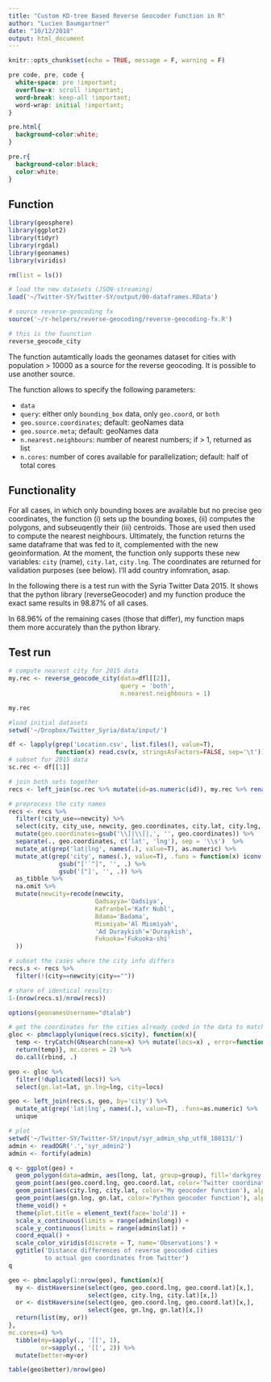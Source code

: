 ```yaml
---
title: "Custom KD-tree Based Reverse Geocoder Function in R"
author: "Lucien Baumgartner"
date: "10/12/2018"
output: html_document
---
```


```r
knitr::opts_chunk$set(echo = TRUE, message = F, warning = F)
```
```css
pre code, pre, code {
  white-space: pre !important;
  overflow-x: scroll !important;
  word-break: keep-all !important;
  word-wrap: initial !important;
}

pre.html{
  background-color:white;
}

pre.r{
  background-color:black;
  color:white;
}
```

## Function

```r
library(geosphere)
library(ggplot2)
library(tidyr)
library(rgdal)
library(geonames)
library(viridis)

rm(list = ls())

# load the new datasets (JSON-streaming)
load('~/Twitter-SY/Twitter-SY/output/00-dataframes.RData')

# source reverse-geocoding fx
source('~/r-helpers/reverse-geocoding/reverse-geocoding-fx.R')

# this is the fuunction
reverse_geocode_city
```

The function autamtically loads the geonames dataset for cities with population > 10000 as a source for the reverse geocoding. It is possible to use another source.

The function allows to specify the following parameters:

- `data`
- `query`: either only `bounding_box` data, only `geo.coord`, or `both`
- `geo.source.coordinates`; default: geoNames data
- `geo.source.meta`; default: geoNames data
- `n.nearest.neighbours`: number of nearest numbers; if > 1, returned as list
- `n.cores`: number of cores available for parallelization; default: half of total cores 

## Functionality

For all cases, in which only bounding boxes are available but no precise geo coordinates, the function (i) sets up the bounding boxes, (ii) computes the polygons, and subseuqently their (iii) centroids. Those are used then used to compute the nearest neighbours. Ultimately, the function returns the same dataframe that was fed to it, complemented with the new geoinformation. At the moment, the function only supports these new variables: `city` (name), `city.lat`, `city.lng`. The coordinates are returned for validation purposes (see below). I'll add country infomration, asap.

In the following there is a test run with the Syria Twitter Data 2015. It shows that the python library (reverseGeocoder) and my function produce the exact same results in 98.87% of all cases. 

In 68.96% of the remaining cases (those that differ), my function maps them more accurately than the python library. 

## Test run
```r
# compute nearest city for 2015 data
my.rec <- reverse_geocode_city(data=dfl[[2]], 
                               query = 'both',
                               n.nearest.neighbours = 1)  

my.rec

#load initial datasets
setwd('~/Dropbox/Twitter_Syria/data/input/')

df <- lapply(grep('Location.csv', list.files(), value=T), 
             function(x) read.csv(x, stringsAsFactors=FALSE, sep='\t')) 
# subset for 2015 data
sc.rec <- df[[1]]

# join both sets together
recs <- left_join(sc.rec %>% mutate(id=as.numeric(id)), my.rec %>% rename(newcity=city), by='id')

# preprocess the city names
recs <- recs %>% 
  filter(!city_use==newcity) %>% 
  select(city, city_use, newcity, geo.coordinates, city.lat, city.lng, geo.coord.lat, geo.coord.lng) %>% 
  mutate(geo.coordinates=gsub('\\]|\\[|,', '', geo.coordinates)) %>%
  separate(., geo.coordinates, c('lat', 'lng'), sep = '\\s')  %>% 
  mutate_at(grep('lat|lng', names(.), value=T), as.numeric) %>%
  mutate_at(grep('city', names(.), value=T), .funs = function(x) iconv(x, from = 'UTF-8', 'ASCII//TRANSLIT') %>% 
              gsub("['`^]", '', .) %>% 
              gsub('["]', '', .)) %>% 
  as_tibble %>% 
  na.omit %>% 
  mutate(newcity=recode(newcity, 
                        Qadsayya='Qadsiya',
                        Kafranbel='Kafr Nubl',
                        Bdama='Badama',
                        Mismiyah='Al Mismiyah',
                        'Ad Duraykish'='Duraykish',
                        Fukuoka='Fukuoka-shi'
  ))

# subset the cases where the city info differs
recs.s <- recs %>% 
  filter(!(city==newcity|city=="")) 

# share of identical results:
1-(nrow(recs.s)/nrow(recs))

options(geonamesUsername="dtalab")

# get the coordinates for the cities already coded in the data to match it to the coordinates I reverse geocoded
gloc <- pbmclapply(unique(recs.s$city), function(x){
  temp <- tryCatch(GNsearch(name=x) %>% mutate(locs=x) , error=function(err) NA)
  return(temp)}, mc.cores = 2) %>% 
  do.call(rbind, .)

geo <- gloc %>% 
  filter(!duplicated(locs)) %>% 
  select(gn.lat=lat, gn.lng=lng, city=locs) 

geo <- left_join(recs.s, geo, by='city') %>% 
  mutate_at(grep('lat|lng', names(.), value=T), .funs=as.numeric) %>% 
  unique

# plot
setwd('~/Twitter-SY/Twitter-SY/input/syr_admin_shp_utf8_180131/')
admin <- readOGR('.','syr_admin2') 
admin <- fortify(admin)

q <- ggplot(geo) +
  geom_polygon(data=admin, aes(long, lat, group=group), fill='darkgrey', color='white') +
  geom_point(aes(geo.coord.lng, geo.coord.lat, color='Twitter coordinates'), alpha=0.5) +
  geom_point(aes(city.lng, city.lat, color='My geocoder function'), alpha=0.5) +
  geom_point(aes(gn.lng, gn.lat, color='Python geocoder function'), alpha=0.5) +
  theme_void() +
  theme(plot.title = element_text(face='bold')) +
  scale_x_continuous(limits = range(admin$long)) +
  scale_y_continuous(limits = range(admin$lat)) +
  coord_equal() +
  scale_color_viridis(discrete = T, name='Observations') +
  ggtitle('Distance differences of reverse geocoded cities
          to actual geo coordinates from Twitter')
q

geo <- pbmclapply(1:nrow(geo), function(x){
  my <- distHaversine(select(geo, geo.coord.lng, geo.coord.lat)[x,], 
                      select(geo, city.lng, city.lat)[x,])
  or <- distHaversine(select(geo, geo.coord.lng, geo.coord.lat)[x,], 
                      select(geo, gn.lng, gn.lat)[x,])
  return(list(my, or))
}, 
mc.cores=4) %>% 
  tibble(my=sapply(., '[[', 1),
         or=sapply(., '[[', 2)) %>% 
  mutate(better=my<or)

table(geo$better)/nrow(geo)
```

